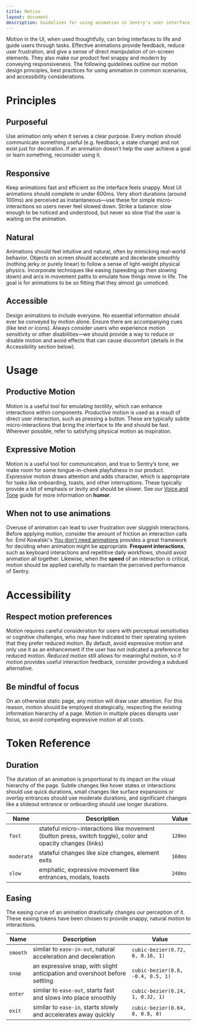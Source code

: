 ```yaml
---
title: Motion
layout: document
description: Guidelines for using animation in Sentry's user interface.
---
```



Motion in the UI, when used thoughtfully, can bring interfaces to life and guide users through tasks. Effective animations provide feedback, reduce user frustration, and give a sense of direct manipulation of on-screen elements. They also make our product feel snappy and modern by conveying responsiveness. The following guidelines outline our motion design principles, best practices for using animation in common scenarios, and accessibility considerations.

<MotionPlayground />

# Principles

## Purposeful

Use animation only when it serves a clear purpose. Every motion should communicate something useful (e.g. feedback, a state change) and not exist just for decoration. If an animation doesn’t help the user achieve a goal or learn something, reconsider using it.

## Responsive

Keep animations fast and efficient so the interface feels snappy. Most UI animations should complete in under 600ms. Very short durations (around 100ms) are perceived as instantaneous—use these for simple micro-interactions so users never feel slowed down. Strike a balance: slow enough to be noticed and understood, but never so slow that the user is waiting on the animation.

## Natural

Animations should feel intuitive and natural, often by mimicking real-world behavior. Objects on screen should accelerate and decelerate smoothly (nothing jerky or purely linear) to follow a sense of light-weight physical physics. Incorporate techniques like easing (speeding up then slowing down) and arcs in movement paths to emulate how things move in life. The goal is for animations to be so fitting that they almost go unnoticed.

## Accessible

Design animations to include everyone. No essential information should ever be conveyed by motion alone. Ensure there are accompanying cues (like text or icons). Always consider users who experience motion sensitivity or other disabilities—we should provide a way to reduce or disable motion and avoid effects that can cause discomfort (details in the Accessibility section below).

# Usage

## Productive Motion

Motion is a useful tool for emulating _tactility_, which can enhance interactions within components. _Productive_ motion is used as a result of direct user interaction, such as pressing a button. These are typically subtle micro-interactions that bring the interface to life and should be fast. Wherever possible, refer to satisfying physical motion as inspiration.

## Expressive Motion

Motion is a useful tool for communication, and true to Sentry’s tone, we make room for some tongue-in-cheek playfulness in our product. _Expressive_ motion draws attention and adds character, which is appropriate for tasks like onboarding, toasts, and other interruptions. These typically provide a bit of emphasis or levity and should be slower. See our [Voice and Tone](/stories/principles/voice-and-tone) guide for more information on **humor**.

## When not to use animations

Overuse of animation can lead to user frustration over sluggish interactions. Before applying motion, consider the amount of friction an interaction calls for. Emil Kowalski's [You don't need animations](https://emilkowal.ski/ui/you-dont-need-animations) provides a great framework for deciding when animation might be appropriate. **Frequent interactions**, such as keyboard interactions and repetitive daily workflows, should avoid animation all together. Likewise, when the **speed** of an interaction is critical, motion should be applied carefully to maintain the perceived performance of Sentry.

# Accessibility

## Respect motion preferences

Motion requires careful consideration for users with perceptual sensitivities or cognitive challenges, who may have indicated to their operating system that they prefer reduced motion. By default, avoid expressive motion and only use it as an enhancement if the user has not indicated a preference for reduced motion. _Reduced motion_ still allows for meaningful motion, so if motion provides useful interaction feedback, consider providing a subdued alternative.

## Be mindful of focus

On an otherwise static page, any motion will draw user attention. For this reason, motion should be employed strategically, respecting the existing information hierarchy of a page. Motion in multiple places disrupts user focus, so avoid competing expressive motion at all costs.

# Token Reference

## Duration

The duration of an animation is proportional to its impact on the visual hierarchy of the page. Subtle changes like hover states or interactions should use quick durations, small changes like surface expansions or overlay entrances should use moderate durations, and significant changes like a slideout entrance or onboarding should use longer durations.

| **Name**   | **Description**                                                                                            | **Value** |
| ---------- | ---------------------------------------------------------------------------------------------------------- | --------- |
| `fast`     | stateful micro-interactions like movement (button press, switch toggle), color and opacity changes (links) | `120ms`   |
| `moderate` | stateful changes like size changes, element exits                                                          | `160ms`   |
| `slow`     | emphatic, expressive movement like entrances, modals, toasts                                               | `240ms`   |

## Easing

The easing curve of an animation drastically changes our perception of it. These easing tokens have been chosen to provide snappy, natural motion to interactions.

| **Name** | **Description**                                                            | **Value**                         |
| -------- | -------------------------------------------------------------------------- | --------------------------------- |
| `smooth` | similar to `ease-in-out`, natural acceleration and deceleration            | `cubic-bezier(0.72, 0, 0.16, 1)`  |
| `snap`   | an expressive snap, with slight anticipation and overshoot before settling | `cubic-bezier(0.8, -0.4, 0.5, 1)` |
| `enter`  | similar to `ease-out`, starts fast and slows into place smoothly           | `cubic-bezier(0.24, 1, 0.32, 1)`  |
| `exit`   | similar to `ease-in`, starts slowly and accelerates away quickly           | `cubic-bezier(0.64, 0, 0.8, 0)`   |
